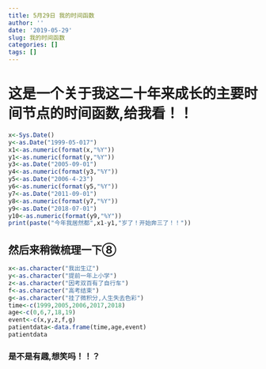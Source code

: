 ```yaml
---
title: 5月29日 我的时间函数
author: ''
date: '2019-05-29'
slug: 我的时间函数
categories: []
tags: []
---
```

# 这是一个关于我这二十年来成长的主要时间节点的时间函数,给我看！！
```r
x<-Sys.Date()
y<-as.Date("1999-05-017")
x1<-as.numeric(format(x,"%Y"))
y1<-as.numeric(format(y,"%Y"))
y3<-as.Date("2005-09-01")
y4<-as.numeric(format(y3,"%Y"))
y5<-as.Date("2006-4-23")
y6<-as.numeric(format(y5,"%Y"))
y7<-as.Date("2011-09-01")
y8<-as.numeric(format(y7,"%Y"))
y9<-as.Date("2018-07-01")
y10<-as.numeric(format(y9,"%Y"))
print(paste("今年我居然都",x1-y1,"岁了！开始奔三了！！"))
```
## 然后来稍微梳理一下⑧
```r
x<-as.character("我出生辽")
y<-as.character("提前一年上小学")
z<-as.character("因考双百有了自行车")
f<-as.character("高考结束")
g<-as.character("挂了微积分,人生失去色彩")
time<-c(1999,2005,2006,2017,2018)
age<-c(0,6,7,18,19)
event<-c(x,y,z,f,g)
patientdata<-data.frame(time,age,event)
patientdata
```
### 是不是有趣,想笑吗！！？
